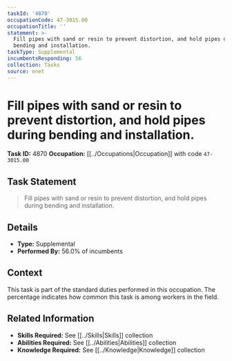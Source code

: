 ```yaml
---
taskId: '4870'
occupationCode: 47-3015.00
occupationTitle: ''
statement: >-
  Fill pipes with sand or resin to prevent distortion, and hold pipes during
  bending and installation.
taskType: Supplemental
incumbentsResponding: 56
collection: Tasks
source: onet
---
```

# Fill pipes with sand or resin to prevent distortion, and hold pipes during bending and installation.

**Task ID:** 4870
**Occupation:** [[../Occupations|Occupation]] with code `47-3015.00`

## Task Statement

> Fill pipes with sand or resin to prevent distortion, and hold pipes during bending and installation.

## Details

- **Type:** Supplemental
- **Performed By:** 56.0% of incumbents

## Context

This task is part of the standard duties performed in this occupation. The percentage indicates how common this task is among workers in the field.

## Related Information

- **Skills Required:** See [[../Skills|Skills]] collection
- **Abilities Required:** See [[../Abilities|Abilities]] collection
- **Knowledge Required:** See [[../Knowledge|Knowledge]] collection

